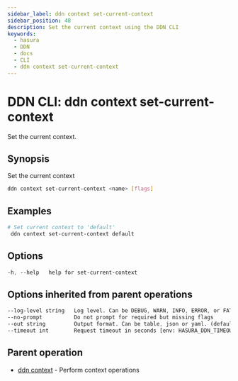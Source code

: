 ```yaml
---
sidebar_label: ddn context set-current-context
sidebar_position: 48
description: Set the current context using the DDN CLI
keywords:
  - hasura
  - DDN
  - docs
  - CLI
  - ddn context set-current-context
---
```


# DDN CLI: ddn context set-current-context

Set the current context.

## Synopsis

Set the current context

```bash
ddn context set-current-context <name> [flags]
```

## Examples

```bash
# Set current context to 'default'
 ddn context set-current-context default
```

## Options

```sass
-h, --help   help for set-current-context
```

## Options inherited from parent operations

```sass
--log-level string   Log level. Can be DEBUG, WARN, INFO, ERROR, or FATAL. (default "INFO")
--no-prompt          Do not prompt for required but missing flags
--out string         Output format. Can be table, json or yaml. (default "table")
--timeout int        Request timeout in seconds [env: HASURA_DDN_TIMEOUT] (default 100)
```

## Parent operation

- [ddn context](/cli/commands/ddn_context) - Perform context operations
